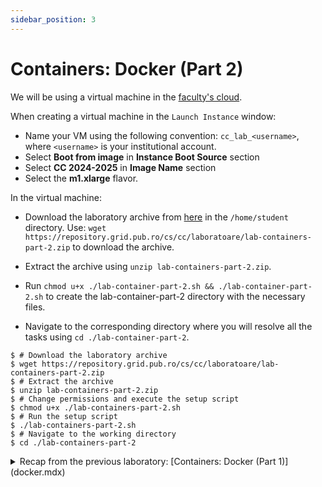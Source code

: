 ```yaml
---
sidebar_position: 3
---
```


# Containers: Docker (Part 2)

We will be using a virtual machine in the [faculty's cloud](http://cloud.grid.pub.ro/).

When creating a virtual machine in the `Launch Instance` window:
  * Name your VM using the following convention: `cc_lab_<username>`, where `<username>` is your institutional account.
  * Select **Boot from image** in **Instance Boot Source** section
  * Select **CC 2024-2025** in **Image Name** section
  * Select the **m1.xlarge** flavor.

In the virtual machine:
  * Download the laboratory archive from [here](https://repository.grid.pub.ro/cs/cc/laboratoare/lab-containers-part-2.zip) in the `/home/student` directory.
Use: `wget https://repository.grid.pub.ro/cs/cc/laboratoare/lab-containers-part-2.zip` to download the archive.

  * Extract the archive using `unzip lab-containers-part-2.zip`.
  * Run `chmod u+x ./lab-container-part-2.sh && ./lab-container-part-2.sh` to create the lab-container-part-2 directory with the necessary files.
  * Navigate to the corresponding directory where you will resolve all the tasks using `cd ./lab-container-part-2`.

```shell-session
$ # Download the laboratory archive
$ wget https://repository.grid.pub.ro/cs/cc/laboratoare/lab-containers-part-2.zip
$ # Extract the archive
$ unzip lab-containers-part-2.zip
$ # Change permissions and execute the setup script
$ chmod u+x ./lab-containers-part-2.sh
$ # Run the setup script
$ ./lab-containers-part-2.sh
$ # Navigate to the working directory
$ cd ./lab-containers-part-2
```

<details>

<summary>
Recap from the previous laboratory: [Containers: Docker (Part 1)](docker.mdx)
</summary>


<ContainerBasics/>
</details>


<ContainerDockerVolumes/>


<ContainerDockerNetworking/>


<ContainerDockerCompose/>



<ContainerDockerComposeScenario/>

